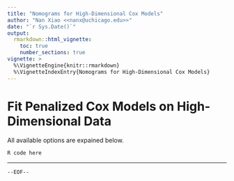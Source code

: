 ```yaml
---
title: "Nomograms for High-Dimensional Cox Models"
author: "Nan Xiao <<nanx@uchicago.edu>>"
date: "`r Sys.Date()`"
output:
  rmarkdown::html_vignette:
    toc: true
    number_sections: true
vignette: >
  %\VignetteEngine{knitr::rmarkdown}
  %\VignetteIndexEntry{Nomograms for High-Dimensional Cox Models}
---
```


# Fit Penalized Cox Models on High-Dimensional Data

All available options are expained below.

```r
R code here
```

<hr>

`--EOF--`

